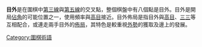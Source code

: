'''目外'''是在圍棋中[[第三線|第三線]]與[[第五線|第五線]]的交叉點，整個棋盤中有八個點是目外。目外是開局[[佔角|佔角]]的可能位置之一，使用頻率與[[高目|高目]]接近。目外佈局是指目外與[[高目|高目]]、[[三三_(围棋)|三三]]等互相配合，或連走兩手目外的[[佈局_(圍棋)|佈局]]，其特色是較重視[[外勢|外勢]]的獲取及邊上的發展。
{{棋盤
|  |  |  |  |  |  |  |  |  |  |  |  |  |  |  |  |  |  |  
|  |  |  |  |  |  |  |  |  |  |  |  |  |  |  |  |  |  |  
|  |  |  |  | b|  |  |  |  |  |  |  |  |  | b|  |  |  |  
|  |  |  | x|  |  |  |  |  | x|  |  |  |  |  | x|  |  |  
|  |  | w|  |  |  |  |  |  |  |  |  |  |  |  |  | w|  |  
|  |  |  |  |  |  |  |  |  |  |  |  |  |  |  |  |  |  |  
|  |  |  |  |  |  |  |  |  |  |  |  |  |  |  |  |  |  |  
|  |  |  |  |  |  |  |  |  |  |  |  |  |  |  |  |  |  |  
|  |  |  |  |  |  |  |  |  |  |  |  |  |  |  |  |  |  |  
|  |  |  | x|  |  |  |  |  | x|  |  |  |  |  | x|  |  |  
|  |  |  |  |  |  |  |  |  |  |  |  |  |  |  |  |  |  |  
|  |  |  |  |  |  |  |  |  |  |  |  |  |  |  |  |  |  |  
|  |  |  |  |  |  |  |  |  |  |  |  |  |  |  |  |  |  |  
|  |  |  |  |  |  |  |  |  |  |  |  |  |  |  |  |  |  |  
|  |  | b|  |  |  |  |  |  |  |  |  |  |  |  |  | b|  |  
|  |  |  | x|  |  |  |  |  | x|  |  |  |  |  | x|  |  |  
|  |  |  |  | w|  |  |  |  |  |  |  |  |  | w|  |  |  |  
|  |  |  |  |  |  |  |  |  |  |  |  |  |  |  |  |  |  |  
|  |  |  |  |  |  |  |  |  |  |  |  |  |  |  |  |  |  |  
|20}}

{{Board-stub}}
{{圍棋術語}}
[[Category:圍棋術語|Category:圍棋術語]]